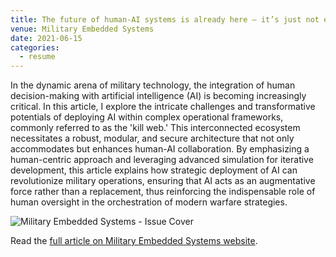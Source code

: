 ```yaml
---
title: The future of human-AI systems is already here – it’s just not evenly architected
venue: Military Embedded Systems
date: 2021-06-15
categories:
  - resume
---
```


In the dynamic arena of military technology, the integration of human decision-making with artificial intelligence (AI) is becoming increasingly critical. In this article, I explore the intricate challenges and transformative potentials of deploying AI within complex operational frameworks, commonly referred to as the 'kill web.' This interconnected ecosystem necessitates a robust, modular, and secure architecture that not only accommodates but enhances human-AI collaboration. By emphasizing a human-centric approach and leveraging advanced simulation for iterative development, this article explains how strategic deployment of AI can revolutionize military operations, ensuring that AI acts as an augmentative force rather than a replacement, thus reinforcing the indispensable role of human oversight in the orchestration of modern warfare strategies.

![Military Embedded Systems - Issue Cover](/content/2021-06-15-the-future-of-human-ai-systems/military-embedded-systems-issue-cover.png)

Read the [full article on Military Embedded Systems website](https://militaryembedded.com/ai/machine-learning/the-future-of-human-ai-systems-is-already-here-its-just-not-evenly-architected).
